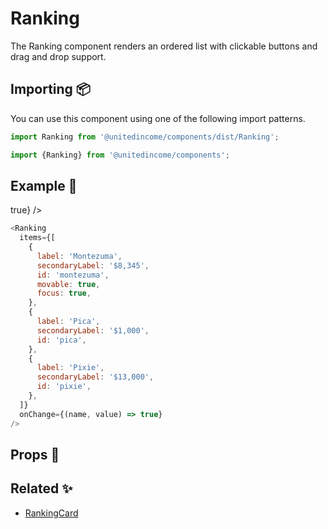 
# Ranking

The Ranking component renders an ordered list with clickable buttons and drag and drop support.

## Importing 📦

You can use this component using one of the following import patterns.

```javascript
import Ranking from '@unitedincome/components/dist/Ranking';
```

```javascript
import {Ranking} from '@unitedincome/components';
```

## Example 🚀

<Preview>
  <Ranking
    items={[
      {
        label: 'Montezuma',
        secondaryLabel: '$8,345',
        id: 'montezuma',
        movable: true,
        focus: true,
      },
      {
        label: 'Pica',
        secondaryLabel: '$1,000',
        id: 'pica',
      },
      {
        label: 'Pixie',
        secondaryLabel: '$13,000',
        id: 'pixie',
      },
    ]}
    onChange={(name, value) => true}
  />
</Preview>

```javascript
<Ranking
  items={[
    {
      label: 'Montezuma',
      secondaryLabel: '$8,345',
      id: 'montezuma',
      movable: true,
      focus: true,
    },
    {
      label: 'Pica',
      secondaryLabel: '$1,000',
      id: 'pica',
    },
    {
      label: 'Pixie',
      secondaryLabel: '$13,000',
      id: 'pixie',
    },
  ]}
  onChange={(name, value) => true}
/>
```

## Props 🔧

<Props of={Ranking} />

## Related ✨

- [RankingCard](/?path=/story/complex-organisms-rankingcard--active)
